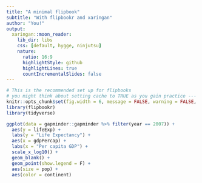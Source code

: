 ```yaml
---
title: "A minimal flipbook"
subtitle: "With flipbookr and xaringan"
author: "You!"
output:
  xaringan::moon_reader:
    lib_dir: libs
    css: [default, hygge, ninjutsu]
    nature:
      ratio: 16:9
      highlightStyle: github
      highlightLines: true
      countIncrementalSlides: false
---
```



```r
# This is the recommended set up for flipbooks
# you might think about setting cache to TRUE as you gain practice --- building flipbooks from scratch can be time consuming
knitr::opts_chunk$set(fig.width = 6, message = FALSE, warning = FALSE, comment = "", cache = F)
library(flipbookr)
library(tidyverse)
```



```r
ggplot(data = gapminder::gapminder %>% filter(year == 2007)) +
  aes(y = lifeExp) + 
  labs(y = "Life Expectancy") + 
  aes(x = gdpPercap) + 
  labs(x = "Per capita GDP") + 
  scale_x_log10() + 
  geom_blank() + 
  geom_point(show.legend = F) + 
  aes(size = pop) + 
  aes(color = continent)
```
